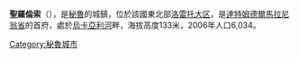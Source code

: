 '''聖羅倫索'''（{{lang-es|San Lorenzo}}），是[[秘魯|秘魯]]的城鎮，位於該國東北部[[洛雷托大区|洛雷托大区]]，是[[達特姆德爾馬拉尼翁省|達特姆德爾馬拉尼翁省]]的首府，處於[[烏卡亞利河|烏卡亞利河]]畔，海拔高度133米，2006年人口6,034。

{{Peru-geo-stub}}
[[Category:秘魯城市|Category:秘魯城市]]